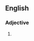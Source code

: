 ==English==

===Adjective===
{{en-adj|pos=[[palmate]] [[compound]]|-}}

# {{alternative spelling of|palmately compound}}
